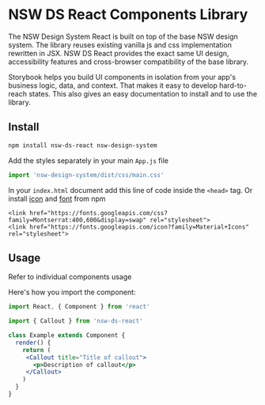 
<Meta title="Introduction/Getting Started" />

<style>{`
  .subheading {
    --mediumdark: '#999999';
    font-weight: 900;
    font-size: 13px;
    color: #999;
    letter-spacing: 6px;
    line-height: 24px;
    text-transform: uppercase;
    margin-bottom: 12px;
    margin-top: 40px;
  }

  .link-list {
    display: grid;
    grid-template-columns: 1fr;
    grid-template-rows: 1fr 1fr;
    row-gap: 10px;
  }

  @media (min-width: 620px) {
    .link-list {
      row-gap: 20px;
      column-gap: 20px;
      grid-template-columns: 1fr 1fr;
    }
  }

  @media all and (-ms-high-contrast:none) {
  .link-list {
      display: -ms-grid;
      -ms-grid-columns: 1fr 1fr;
      -ms-grid-rows: 1fr 1fr;
    }
  }

  .link-item {
    display: block;
    padding: 20px 30px 20px 15px;
    border: 1px solid #00000010;
    border-radius: 5px;
    transition: background 150ms ease-out, border 150ms ease-out, transform 150ms ease-out;
    color: #333333;
    display: flex;
    align-items: flex-start;
  }

  .link-item:hover {
    border-color: #1EA7FD50;
    transform: translate3d(0, -3px, 0);
    box-shadow: rgba(0, 0, 0, 0.08) 0 3px 10px 0;
  }

  .link-item:active {
    border-color: #1EA7FD;
    transform: translate3d(0, 0, 0);
  }

  .link-item strong {
    font-weight: 700;
    display: block;
    margin-bottom: 2px;
  }

  .link-item img {
    height: 40px;
    width: 40px;
    margin-right: 15px;
    flex: none;
  }

  .link-item span {
    font-size: 14px;
    line-height: 20px;
  }

  .tip {
    display: inline-block;
    border-radius: 1em;
    font-size: 11px;
    line-height: 12px;
    font-weight: 700;
    background: #E7FDD8;
    color: #66BF3C;
    padding: 4px 12px;
    margin-right: 10px;
    vertical-align: top;
  }

  .tip-wrapper {
    font-size: 13px;
    line-height: 20px;
    margin-top: 40px;
    margin-bottom: 40px;
  }

  .tip-wrapper code {
    font-size: 12px;
    display: inline-block;
  }


`}</style>

# NSW DS React Components Library

The NSW Design System React is built on top of the base NSW design system. The library reuses existing vanilla js and css implementation rewritten in JSX. NSW DS React provides the exact same UI design, accessibility features and cross-browser compatibility of the base library.

Storybook helps you build UI components in isolation from your app's business logic, data, and context. That makes it easy to develop hard-to-reach states. This also gives an easy documentation to install and to use the library.


## Install

```bash
npm install nsw-ds-react nsw-design-system
```


Add the styles separately in your main `App.js` file

```js
import 'nsw-design-system/dist/css/main.css'
```


In your `index.html` document add this line of code inside the `<head>` tag. Or install [icon](https://www.npmjs.com/package/material-design-icons-iconfont) and [font](https://www.npmjs.com/package/fontsource-montserrat) from npm
```
<link href="https://fonts.googleapis.com/css?family=Montserrat:400,600&display=swap" rel="stylesheet">
<link href="https://fonts.googleapis.com/icon?family=Material+Icons" rel="stylesheet">
```

## Usage

Refer to individual components usage

Here's how you import the component:
```jsx
import React, { Component } from 'react'

import { Callout } from 'nsw-ds-react'

class Example extends Component {
  render() {
    return (
     <Callout title="Title of callout">
       <p>Description of callout</p>
     </Callout>
    )
  }
}
```
